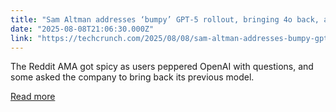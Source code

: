```yaml
---
title: "Sam Altman addresses ‘bumpy’ GPT-5 rollout, bringing 4o back, and the ‘chart crime’"
date: "2025-08-08T21:06:30.000Z"
link: "https://techcrunch.com/2025/08/08/sam-altman-addresses-bumpy-gpt-5-rollout-bringing-4o-back-and-the-chart-crime/"
---
```


The Reddit AMA got spicy as users peppered OpenAI with questions, and some asked the company to bring back its previous model.

[Read more](https://techcrunch.com/2025/08/08/sam-altman-addresses-bumpy-gpt-5-rollout-bringing-4o-back-and-the-chart-crime/)
